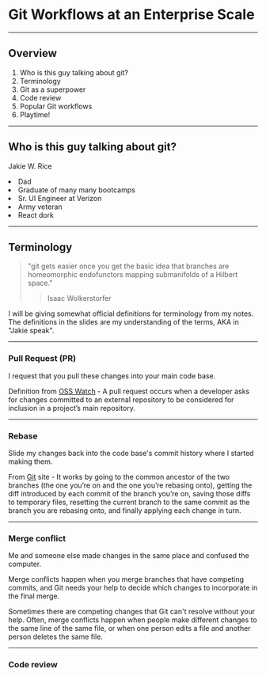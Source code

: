 
# Git Workflows at an Enterprise Scale

---
## Overview
1. Who is this guy talking about git?
2. Terminology
3. Git as a superpower
4. Code review
5. Popular Git workflows
6. Playtime!

---

## Who is this guy talking about git?
<HugeText>Jakie W. Rice</HugeText>

<UnorderedList listStyle="none">
  <Appear>
    <li>Dad</li>
    <li>Graduate of many many bootcamps</li>
    <li>Sr. UI Engineer at Verizon</li>
    <li>Army veteran</li>
    <li>React dork</li>
  </Appear>
</UnorderedList>

---
## Terminology
> "git gets easier once you get the basic idea that branches are homeomorphic endofunctors mapping submanifolds of a Hilbert space."
>> Isaac Wolkerstorfer

<Notes>
  I will be giving somewhat official definitions for terminology from my notes. The definitions in the slides are my understanding of the terms, AKA in "Jakie speak".
</Notes>

---
### Pull Request (PR)

I request that you pull these changes into your main code base.

<Notes>

  Definition from [OSS Watch](http://oss-watch.ac.uk/resources/pullrequest) - A pull request occurs when a developer asks for changes committed to an external repository to be considered for inclusion in a project’s main repository.

</Notes>

---
### Rebase

Slide my changes back into the code base's commit history where I started making them.

<Notes>

  From [Git](https://git-scm.com/book/en/v2/Git-Branching-Rebasing) site - It works by going to the common ancestor of the two branches (the one you’re on and the one you’re rebasing onto), getting the diff introduced by each commit of the branch you’re on, saving those diffs to temporary files, resetting the current branch to the same commit as the branch you are rebasing onto, and finally applying each change in turn.

</Notes>

---
### Merge conflict

Me and someone else made changes in the same place and confused the computer.

<Notes>

  Merge conflicts happen when you merge branches that have competing commits, and Git needs your help to decide which changes to incorporate in the final merge.

  Sometimes there are competing changes that Git can't resolve without your help. Often, merge conflicts happen when people make different changes to the same line of the same file, or when one person edits a file and another person deletes the same file.

</Notes>

---
### Code review